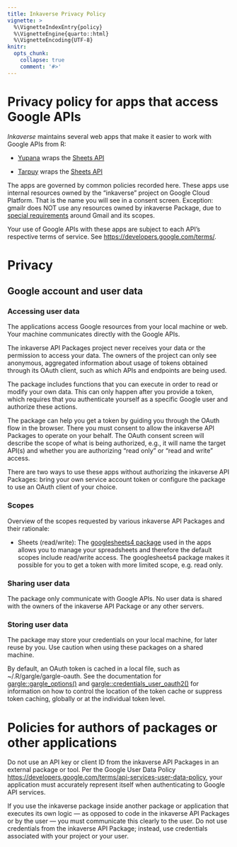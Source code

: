 ```yaml
---
title: Inkaverse Privacy Policy
vignette: >
  %\VignetteIndexEntry{policy}
  %\VignetteEngine{quarto::html}
  %\VignetteEncoding{UTF-8}
knitr:
  opts_chunk: 
    collapse: true
    comment: '#>'
---
```


# Privacy policy for apps that access Google APIs

*Inkaverse* maintains several web apps that make it easier to work with Google APIs from R:

-   [Yupana](https://flavjack.shinyapps.io/yupana/) wraps the [Sheets API](https://developers.google.com/sheets/api/)

-   [Tarpuy](https://flavjack.shinyapps.io/tarpuy/) wraps the [Sheets API](https://developers.google.com/sheets/api/)

The apps are governed by common policies recorded here. These apps use internal resources owned by the "inkaverse" project on Google Cloud Platform. That is the name you will see in a consent screen. Exception: gmailr does NOT use any resources owned by inkaverse Package, due to [special requirements](https://developers.google.com/terms/api-services-user-data-policy#additional-requirements-for-specific-api-scopes) around Gmail and its scopes.

Your use of Google APIs with these apps are subject to each API's respective terms of service. See <https://developers.google.com/terms/>.

# Privacy

## Google account and user data

### Accessing user data

The applications access Google resources from your local machine or web. Your machine communicates directly with the Google APIs.

The inkaverse API Packages project never receives your data or the permission to access your data. The owners of the project can only see anonymous, aggregated information about usage of tokens obtained through its OAuth client, such as which APIs and endpoints are being used.

The package includes functions that you can execute in order to read or modify your own data. This can only happen after you provide a token, which requires that you authenticate yourself as a specific Google user and authorize these actions.

The package can help you get a token by guiding you through the OAuth flow in the browser. There you must consent to allow the inkaverse API Packages to operate on your behalf. The OAuth consent screen will describe the scope of what is being authorized, e.g., it will name the target API(s) and whether you are authorizing "read only" or "read and write" access.

There are two ways to use these apps without authorizing the inkaverse API Packages: bring your own service account token or configure the package to use an OAuth client of your choice.

### Scopes

Overview of the scopes requested by various inkaverse API Packages and their rationale:

-   Sheets (read/write): The [googlesheets4 package](https://googlesheets4.tidyverse.org/) used in the apps allows you to manage your spreadsheets and therefore the default scopes include read/write access. The googlesheets4 package makes it possible for you to get a token with more limited scope, e.g. read only.

### Sharing user data

The package only communicate with Google APIs. No user data is shared with the owners of the inkaverse API Package or any other servers.

### Storing user data

The package may store your credentials on your local machine, for later reuse by you. Use caution when using these packages on a shared machine.

By default, an OAuth token is cached in a local file, such as \~/.R/gargle/gargle-oauth. See the documentation for [gargle::gargle\_options()](https://gargle.r-lib.org/reference/gargle_options.html) and [gargle::credentials\_user\_oauth2()](https://gargle.r-lib.org/reference/credentials_user_oauth2.html) for information on how to control the location of the token cache or suppress token caching, globally or at the individual token level.

# Policies for authors of packages or other applications

Do not use an API key or client ID from the inkaverse API Packages in an external package or tool. Per the Google User Data Policy <https://developers.google.com/terms/api-services-user-data-policy>, your application must accurately represent itself when authenticating to Google API services.

If you use the inkaverse package inside another package or application that executes its own logic --- as opposed to code in the inkaverse API Packages or by the user --- you must communicate this clearly to the user. Do not use credentials from the inkaverse API Package; instead, use credentials associated with your project or your user.

<!-- # References -->

<!-- https://www.tidyverse.org/google_privacy_policy/#storing-user-data -->

